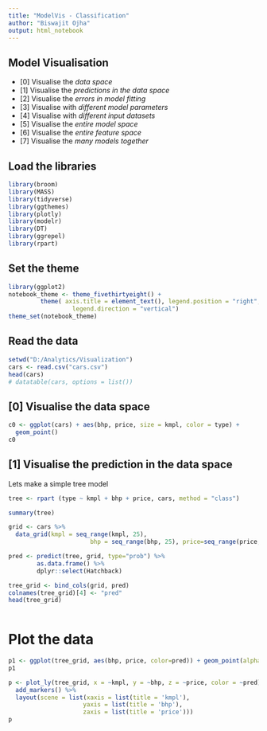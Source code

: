 ---
title: "ModelVis - Classification"
author: "Biswajit Ojha"
output: html_notebook
---

## Model Visualisation

- [0] Visualise the *data space*
- [1] Visualise the *predictions in the data space*
- [2] Visualise the *errors in model fitting*
- [3] Visualise with *different model parameters*
- [4] Visualise with *different input datasets*
- [5] Visualise the *entire model space*
- [6] Visualise the *entire feature space*
- [7] Visualise the *many models together*


## Load the libraries

```{r}
library(broom)
library(MASS)
library(tidyverse)
library(ggthemes)
library(plotly)
library(modelr)
library(DT)
library(ggrepel)
library(rpart)
```


## Set the theme

```{r}
library(ggplot2)
notebook_theme <- theme_fivethirtyeight() + 
         theme( axis.title = element_text(), legend.position = "right",
                  legend.direction = "vertical")
theme_set(notebook_theme)
```

## Read the data

```{r}
setwd("D:/Analytics/Visualization")
cars <- read.csv("cars.csv")
head(cars)
# datatable(cars, options = list())
```

## [0] Visualise the data space

```{r}
c0 <- ggplot(cars) + aes(bhp, price, size = kmpl, color = type) + 
  geom_point()
c0
```

## [1] Visualise the prediction in the data space

Lets make a simple tree model

```{r}
tree <- rpart (type ~ kmpl + bhp + price, cars, method = "class")

summary(tree)

grid <- cars %>%
  data_grid(kmpl = seq_range(kmpl, 25),
                       bhp = seq_range(bhp, 25), price=seq_range(price,25))

pred <- predict(tree, grid, type="prob") %>%
        as.data.frame() %>%
        dplyr::select(Hatchback)

tree_grid <- bind_cols(grid, pred)
colnames(tree_grid)[4] <- "pred"
head(tree_grid) 
  
```

# Plot the data

```{r}
p1 <- ggplot(tree_grid, aes(bhp, price, color=pred)) + geom_point(alpha=0.5) 
p1

```

```{r}

p <- plot_ly(tree_grid, x = ~kmpl, y = ~bhp, z = ~price, color = ~pred) %>%
  add_markers() %>%
  layout(scene = list(xaxis = list(title = 'kmpl'),
                     yaxis = list(title = 'bhp'),
                     zaxis = list(title = 'price')))
p


```